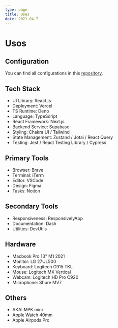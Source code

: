 ```yaml
---
type: page
title: Uses
date: 2021-04-7
---
```


# Usos

## Configuration

You can find all configurations in this [repository](https://github.com/lndgalante/tools-configuration).

## Tech Stack

- UI Library: React.js
- Deployment: Vercel
- TS Runtime: Deno
- Language: TypeScript
- React Framework: Next.js
- Backend Service: Supabase
- Styling: Chakra UI / Tailwind
- State Management: Zustand / Jotai / React Query
- Testing: Jest / React Testing Library / Cypress

## Primary Tools

- Browser: Brave
- Terminal: iTerm
- Editor: VSCode
- Design: Figma
- Tasks: Notion

## Secondary Tools

- Responsiveness: ResponsivelyApp
- Documentation: Dash
- Utilities: DevUtils

## Hardware

- Macbook Pro 13" M1 2021
- Monitor: LG 27UL500
- Keyboard: Logitech G915 TKL
- Mouse: Logitech MX Vertical
- Webcam: Logitech HD Pro C920
- Microphone: Shure MV7

## Others

- AKAI MPK mini
- Apple Watch 40mm
- Apple Airpods Pro
